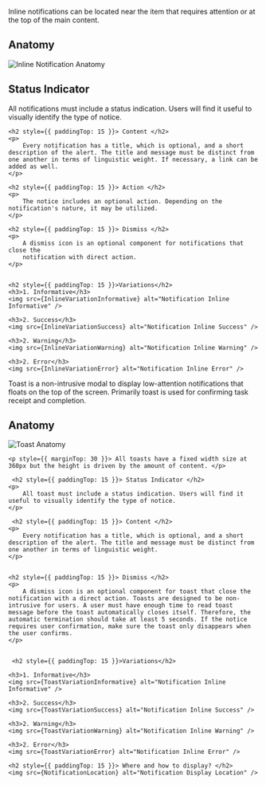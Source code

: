 


<Section title="1. Inline Notifications">
	<p>
		Inline notifications can be located near the item that requires attention or at the top of the main content.
	</p>
	<h2 style={{ paddingTop: 0 }}>Anatomy</h2>
	<img src={InlineAnatomy} alt="Inline Notification Anatomy" />
	<h2> Status Indicator </h2>
	<p>
		All notifications must include a status indication. Users will find it
		useful to visually identify the type of notice.
	</p>

    <h2 style={{ paddingTop: 15 }}> Content </h2>
    <p>
    	Every notification has a title, which is optional, and a short description of the alert. The title and message must be distinct from one another in terms of linguistic weight. If necessary, a link can be added as well.
    </p>

    <h2 style={{ paddingTop: 15 }}> Action </h2>
    <p>
    	The notice includes an optional action. Depending on the notification's nature, it may be utilized.
    </p>

    <h2 style={{ paddingTop: 15 }}> Dismiss </h2>
    <p>
    	A dismiss icon is an optional component for notifications that close the
    	notification with direct action.
    </p>


    <h2 style={{ paddingTop: 15 }}>Variations</h2>
    <h3>1. Informative</h3>
    <img src={InlineVariationInformative} alt="Notification Inline Informative" />

    <h3>2. Success</h3>
    <img src={InlineVariationSuccess} alt="Notification Inline Success" />

    <h3>2. Warning</h3>
    <img src={InlineVariationWarning} alt="Notification Inline Warning" />

    <h3>2. Error</h3>
    <img src={InlineVariationError} alt="Notification Inline Error" />

</Section>

<Section title="2. Toast Notifications">
	<p>
		Toast is a non-intrusive modal to display low-attention notifications that
		floats on the top of the screen. Primarily toast is used for confirming task
		receipt and completion.
	</p>
	<h2 style={{ marginTop: 0 }}>Anatomy</h2>
	<img src={ToastAnatomy} alt="Toast Anatomy" />

    <p style={{ marginTop: 30 }}> All toasts have a fixed width size at 360px but the height is driven by the amount of content. </p>

     <h2 style={{ paddingTop: 15 }}> Status Indicator </h2>
    <p>
    	All toast must include a status indication. Users will find it useful to visually identify the type of notice.
    </p>

     <h2 style={{ paddingTop: 15 }}> Content </h2>
    <p>
    	Every notification has a title, which is optional, and a short description of the alert. The title and message must be distinct from one another in terms of linguistic weight.
    </p>


    <h2 style={{ paddingTop: 15 }}> Dismiss </h2>
    <p>
    	A dismiss icon is an optional component for toast that close the notification with a direct action. Toasts are designed to be non-intrusive for users. A user must have enough time to read toast message before the toast automatically closes itself. Therefore, the automatic termination should take at least 5 seconds. If the notice requires user confirmation, make sure the toast only disappears when the user confirms.
    </p>


     <h2 style={{ paddingTop: 15 }}>Variations</h2>

    <h3>1. Informative</h3>
    <img src={ToastVariationInformative} alt="Notification Inline Informative" />

    <h3>2. Success</h3>
    <img src={ToastVariationSuccess} alt="Notification Inline Success" />

    <h3>2. Warning</h3>
    <img src={ToastVariationWarning} alt="Notification Inline Warning" />

    <h3>2. Error</h3>
    <img src={ToastVariationError} alt="Notification Inline Error" />

    <h2 style={{ paddingTop: 15 }}> Where and how to display? </h2>
    <img src={NotificationLocation} alt="Notification Display Location" />
    
</Section>
